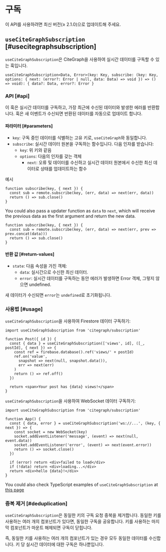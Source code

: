 
# 구독

<Callout emoji="✅">
  이 API를 사용하려면 최신 버전(≥ 2.1.0)으로 업데이트해 주세요.
</Callout>

## `useCiteGraphSubscription` [#usecitegraphsubscription]

`useCiteGraphSubscription`은 CiteGraph을 사용하여 실시간 데이터를 구독할 수 있는 훅입니다.

```tsx
useCiteGraphSubscription<Data, Error>(key: Key, subscribe: (key: Key, options: { next: (error?: Error | null, data: Data) => void }) => () => void): { data?: Data, error?: Error }
```

### API [#api]

이 훅은 실시간 데이터를 구독하고, 가장 최근에 수신된 데이터와 발생한 에러를 반환합니다. 훅은 새 이벤트가 수신되면 반환된 데이터를 자동으로 업데이트 합니다.

#### 파라미터 [#parameters]

- `key`: 구독 중인 데이터를 식별하는 고유 키로, `useCiteGraph`와 동일합니다.
- `subscribe`: 실시간 데이터 원본을 구독하는 함수입니다. 다음 인자를 받습니다:
  - `key`: 위 키와 같음
  - `options`: 다음의 인자를 갖는 객체
    - `next`: 오류 및 데이터를 수신하고 실시간 데이터 원본에서 수신한 최신 데이터로 상태를 업데이트하는 함수

예시

```tsx
function subscribe(key, { next }) {
  const sub = remote.subscribe(key, (err, data) => next(err, data))
  return () => sub.close()
}
```

You could also pass a updater function as `data` to `next`, which will receive the previous data as the first argument and return the new data.

```tsx
function subscribe(key, { next }) {
  const sub = remote.subscribe(key, (err, data) => next(err, prev => prev.concat(data)))
  return () => sub.close()
}
```

#### 반환 값 [#return-values]

- `state`: 다음 속성을 가진 객체:
  - `data`: 실시간으로 수신한 최신 데이터.
  - `error`: 실시간 데이터를 구독하는 동안 에러가 발생하면 Error 객체, 그렇지 않으면 undefined.

새 데이터가 수신되면 `error`는 `undefined`로 초기화됩니다.

### 사용법 [#usage]

`useCiteGraphSubscription`을 사용하여 Firestore 데이터 구독하기:

```tsx
import useCiteGraphSubscription from 'citegraph/subscription'

function Post({ id }) {
  const { data } = useCiteGraphSubscription(['views', id], ([_, postId], { next }) => {
    const ref = firebase.database().ref('views/' + postId)
    ref.on('value',
      snapshot => next(null, snapshot.data()),
      err => next(err)
    )
    return () => ref.off()
  })

  return <span>Your post has {data} views!</span>
}
```

`useCiteGraphSubscription`을 사용하여 WebSocket 데이터 구독하기:

```tsx
import useCiteGraphSubscription from 'citegraph/subscription'

function App() {
  const { data, error } = useCiteGraphSubscription('ws://...', (key, { next }) => {
    const socket = new WebSocket(key)
    socket.addEventListener('message', (event) => next(null, event.data))
    socket.addEventListener('error', (event) => next(event.error))
    return () => socket.close()
  })

  if (error) return <div>failed to load</div>
  if (!data) return <div>loading...</div>
  return <div>hello {data}!</div>
}
```

You could also check TypeScript examples of `useCiteGraphSubscription` at [this page](/docs/typescript#usecitegraphsubscription)

### 중복 제거 [#deduplication]

`useCiteGraphSubscription`은 동일한 키의 구독 요청 중복을 제거합니다.
동일한 키를 사용하는 여러 개의 컴포넌트가 있다면, 동일한 구독을 공유합니다.
키를 사용하는 마지막 컴포넌트가 마운트 해제되면 구독이 닫힙니다.

즉, 동일한 키를 사용하는 여러 개의 컴포넌트가 있는 경우 모두 동일한 데이터를 수신합니다.
키 당 실시간 데이터에 대한 구독은 하나뿐입니다.
